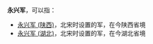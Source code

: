 '''永兴军'''，可以指：
*[[永兴军_(陕西)|永兴军 (陕西)]]，北宋时设置的军，在今陕西省境
*[[永兴军_(湖北)|永兴军 (湖北)]]，北宋时设置的军，在今湖北省境

{{Disambig|Y|Cat=军名消歧义}}